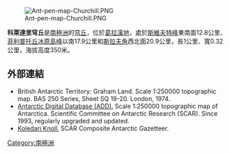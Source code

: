 [[Image:Ant-pen-map-Churchill.PNG|thumb]]

{{coord|66|22|59|S|62|54|58|W|display=title}}

'''科萊達里穹丘'''是[[南極洲|南極洲]]的[[穹丘|穹丘]]，位於[[葛拉漢地|葛拉漢地]]，處於[[斯維夫特峰|斯維夫特峰]]東南面12.8公里、[[菲利普托丘冰原島峰|菲利普托丘冰原島峰]]以南17.9公里和[[斯拉夫角|斯拉夫角]]西北面20.9公里，長1公里、寬0.32公里，海拔高度350米。

==外部連結==
* British Antarctic Territory: Graham Land.  Scale 1:250000 topographic map.  BAS 250 Series, Sheet SQ 19-20.  London, 1974.
* [http://www.add.scar.org Antarctic Digital Database (ADD).] {{Wayback|url=http://www.add.scar.org/ |date=20170305000653 }} Scale 1:250000 topographic map of Antarctica. Scientific Committee on Antarctic Research (SCAR). Since 1993, regularly upgraded and updated.
* [https://data.aad.gov.au/aadc/gaz/scar/display_name.cfm?gaz_id=137559 Koledari Knoll.] {{Wayback|url=https://data.aad.gov.au/aadc/gaz/scar/display_name.cfm?gaz_id=137559 |date=20170922100600 }} SCAR Composite Antarctic Gazetteer.

{{DEFAULTSORT:Koledari Knoll}}
[[Category:南極洲|Category:南極洲]]


{{FoynCoast-geo-stub}}